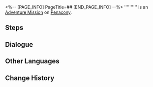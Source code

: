 <%-- [PAGE_INFO]
PageTitle=##
[END_PAGE_INFO] --%>
{{Stub|Dialogue.}}
{{Mission Infobox
|id            = 4240403
|title         = 
|image         = <!--Mission .png-->
|type          = Adventure
|event_name    = 
|chapter       = 
|requirements  = [[Trailblaze Mission]] ''[[The Devil in Velvet]]'' completed
|summary       = <!--official mission summary from Fate's Atlas-->
|characters    = Trailblazer
|startLocation = [[Penacony]] - [[Dewlight Pavilion]]
|world         = Penacony
|area          = Dewlight Pavilion
|prev          = 
|next          = 
|rewards       = 
}}
'''''''''' is an [[Adventure Mission]] on [[Penacony]].

==Steps==


<!--
==Gameplay Notes==

--><!--
==Trial Character==

-->
==Dialogue==
{{Stub Dialogue}}

{{Dialogue End}}

==Other Languages==
{{Other Languages
|en   = 
|zhs  = 
|zht  = 
|ja   = 
|ko   = 
|es   = 
|fr   = 
|ru   = 
|th   = 
|vi   = 
|de   = 
|id   = 
|pt   = 
}}

==Change History==
{{Change History|2.1}}
